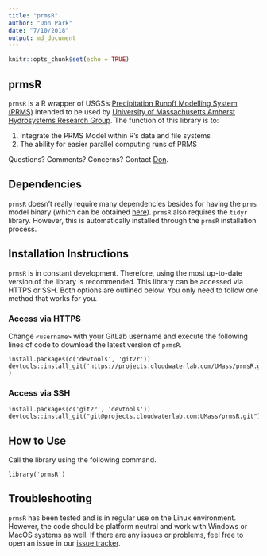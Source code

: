 ```yaml
---
title: "prmsR"
author: "Don Park"
date: "7/10/2018"
output: md_document
---
```


```r
knitr::opts_chunk$set(echo = TRUE)
```

## prmsR

`prmsR` is a R wrapper of USGS's [Precipitation Runoff Modelling System (PRMS)](https://wwwbrr.cr.usgs.gov/projects/SW_MoWS/PRMS.html) intended to be used by [University of Massachusetts Amherst Hydrosystems Research Group](http://blogs.umass.edu/hydrosystems/).  The function of this library is to:

1. Integrate the PRMS Model within R's data and file systems
2. The ability for easier parallel computing runs of PRMS

Questions?  Comments?  Concerns?  Contact [Don](mailto:donpark@umass.edu). 

## Dependencies

`prmsR` doesn't really require many dependencies besides for having the `prms` model binary (which can be obtained [here](https://wwwbrr.cr.usgs.gov/projects/SW_MoWS/PRMS.html)).  `prmsR` also requires the `tidyr` library.  However, this is automatically installed through the `prmsR` installation process.  

## Installation Instructions

`prmsR` is in constant development.  Therefore, using the most up-to-date version of the library is recommended.  This library can be accessed via HTTPS or SSH.  Both options are outlined below.  You only need to follow one method that works for you.  

### Access via HTTPS

Change `<username>` with your GitLab username and execute the following lines of code to download the latest version of `prmsR`.  

```
install.packages(c('devtools', 'git2r'))
devtools::install_git('https://projects.cloudwaterlab.com/UMass/prmsR.git')
)
```

### Access via SSH


```
install.packages(c('git2r', 'devtools'))
devtools::install_git("git@projects.cloudwaterlab.com:UMass/prmsR.git")
```


## How to Use

Call the library using the following command.

```
library('prmsR')
```

## Troubleshooting

`prmsR` has been tested and is in regular use on the Linux environment.  However, the code should be platform neutral and work with Windows or MacOS systems as well.  If there are any issues or problems, feel free to open an issue in our [issue tracker](https://projects.cloudwaterlab.com/UMass/prmsR/issues).  






